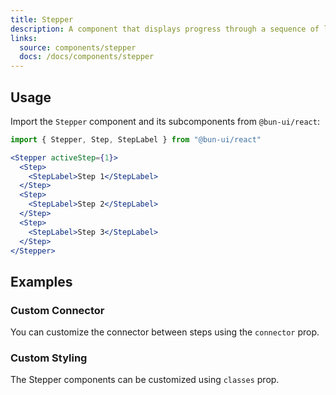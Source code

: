 ```yaml
---
title: Stepper
description: A component that displays progress through a sequence of logical and numbered steps.
links:
  source: components/stepper
  docs: /docs/components/stepper
---
```


<ComponentPreview name="stepper-basic" />

## Usage

Import the `Stepper` component and its subcomponents from `@bun-ui/react`:

```jsx
import { Stepper, Step, StepLabel } from "@bun-ui/react"
```

```jsx
<Stepper activeStep={1}>
  <Step>
    <StepLabel>Step 1</StepLabel>
  </Step>
  <Step>
    <StepLabel>Step 2</StepLabel>
  </Step>
  <Step>
    <StepLabel>Step 3</StepLabel>
  </Step>
</Stepper>
```

## Examples

### Custom Connector

You can customize the connector between steps using the `connector` prop.

<ComponentPreview name="stepper-custom-connector" />

### Custom Styling

The Stepper components can be customized using `classes` prop.

<ComponentPreview name="stepper-custom-styling" />
